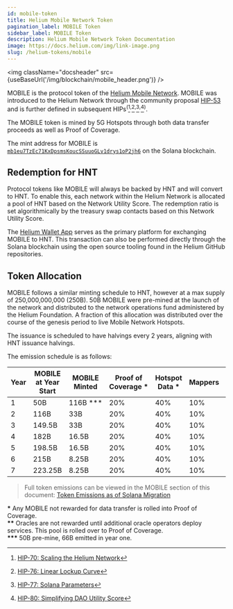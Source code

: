 ```yaml
---
id: mobile-token
title: Helium Mobile Network Token
pagination_label: MOBILE Token
sidebar_label: MOBILE Token
description: Helium Mobile Network Token Documentation
image: https://docs.helium.com/img/link-image.png
slug: /helium-tokens/mobile
---
```



<img className="docsheader" src={useBaseUrl('/img/blockchain/mobile_header.png')} />

MOBILE is the protocol token of the [Helium Mobile Network](/5g-on-helium). MOBILE was introduced to
the Helium Network through the community proposal
[HIP-53](https://github.com/helium/HIP/blob/main/0053-mobile-dao.md) and is further defined in
subsequent HIPs<sup>(</sup>[^1]<sup>,</sup>[^2]<sup>,</sup>[^3]<sup>,</sup>[^4]<sup>)</sup>.

[^1]:
    [HIP-70: Scaling the Helium Network](https://github.com/helium/HIP/blob/main/0070-scaling-helium.md)

[^2]:
    [HIP-76: Linear Lockup Curve](https://github.com/helium/HIP/blob/main/0076-linear-lockup-curve.md)

[^3]: [HIP-77: Solana Parameters](https://github.com/helium/HIP/blob/main/0077-solana-parameters.md)
[^4]:
    [HIP-80: Simplifying DAO Utility Score](https://github.com/helium/HIP/blob/main/0080-simplifying-dao-utility-score.md)

The MOBILE token is mined by 5G Hotspots through both data transfer proceeds as well as Proof of
Coverage.

The mint address for MOBILE is
[`mb1eu7TzEc71KxDpsmsKoucSSuuoGLv1drys1oP2jh6`](https://explorer.solana.com/address/mb1eu7TzEc71KxDpsmsKoucSSuuoGLv1drys1oP2jh6)
on the Solana blockchain.

## Redemption for HNT

Protocol tokens like MOBILE will always be backed by HNT and will convert to HNT. To enable this,
each network within the Helium Network is allocated a pool of HNT based on the Network Utility
Score. The redemption ratio is set algorithmically by the treasury swap contacts based on this
Network Utility Score.

The [Helium Wallet App](/wallets/helium-wallet-app) serves as the primary platform for exchanging
MOBILE to HNT. This transaction can also be performed directly through the Solana blockchain using
the open source tooling found in the Helium GitHub repositories.

## Token Allocation

MOBILE follows a similar minting schedule to HNT, however at a max supply of 250,000,000,000 (250B).
50B MOBILE were pre-mined at the launch of the network and distributed to the network operations
fund administered by the Helium Foundation. A fraction of this allocation was distributed over the
course of the genesis period to live Mobile Network Hotspots.

The issuance is scheduled to have halvings every 2 years, aligning with HNT issuance halvings.

The emission schedule is as follows:

| Year | MOBILE at Year Start | MOBILE Minted | Proof of Coverage \* | Hotspot Data \* | Mappers | Service Providers | Oracles \*\* | veHNT Stakers |
| ---- | -------------------- | ------------- | -------------------- | --------------- | ------- | ----------------- | ------------ | ------------- |
| 1    | 50B                  | 116B \*\*\*   | 20%                  | 40%             | 10%     | 20%               | 4%           | 6%            |
| 2    | 116B                 | 33B           | 20%                  | 40%             | 10%     | 20%               | 4%           | 6%            |
| 3    | 149.5B               | 33B           | 20%                  | 40%             | 10%     | 20%               | 4%           | 6%            |
| 4    | 182B                 | 16.5B         | 20%                  | 40%             | 10%     | 20%               | 4%           | 6%            |
| 5    | 198.5B               | 16.5B         | 20%                  | 40%             | 10%     | 20%               | 4%           | 6%            |
| 6    | 215B                 | 8.25B         | 20%                  | 40%             | 10%     | 20%               | 4%           | 6%            |
| 7    | 223.25B              | 8.25B         | 20%                  | 40%             | 10%     | 20%               | 4%           | 6%            |

> Full token emissions can be viewed in the MOBILE section of this document:
> [Token Emissions as of Solana Migration](https://github.com/helium/HIP/blob/main/HIP-solana-parameters/token-emissions-as-of-solana-migration.pdf)

**\*** Any MOBILE not rewarded for data transfer is rolled into Proof of Coverage.  
**\*\*** Oracles are not rewarded until additional oracle operators deploy services. This pool is
rolled over to Proof of Coverage.  
**\*\*\*** 50B pre-mine, 66B emitted in year one.
